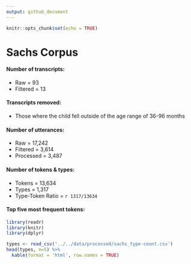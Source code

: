 ```yaml
---
output: github_document
---
```


```r
knitr::opts_chunk$set(echo = TRUE)
```

# Sachs Corpus

#### Number of transcripts:
* Raw = 93
* Filtered = 13

#### Transcripts removed:  
* Those where the child fell outside of the age range of 36-96 months

#### Number of utterances:
* Raw = 17,242
* Filtered = 3,614
* Processed = 3,487
  
#### Number of tokens & types:
* Tokens = 13,634
* Types = 1,317
* Type-Token Ratio = `r 1317/13634`

#### Top five most frequent tokens:
```r
library(readr)
library(knitr)
library(dplyr)

types <- read_csv('../../data/processed/sachs_type-count.csv')
head(types, n=5) %>% 
  kable(format = 'html', row.names = TRUE)

```


